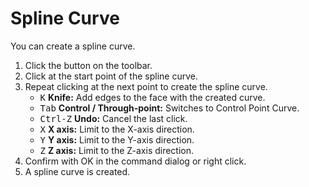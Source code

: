 
# Spline Curve

<Reference shortcut="" command="Spline Curve" button="Toolbar" />

You can create a spline curve.

1. Click the button <ButtonIcon type="button-spline-curve" /> on the toolbar.
2. Click at the start point of the spline curve.
3. Repeat clicking at the next point to create the spline curve.
   - <kbd>K</kbd> **Knife:** Add edges to the face with the created curve.
   - <kbd>Tab</kbd> **Control / Through-point:** Switches to Control Point Curve.
   - <kbd>Ctrl-Z</kbd> **Undo:** Cancel the last click.
   - <kbd>X</kbd> **X axis:** Limit to the X-axis direction.
   - <kbd>Y</kbd> **Y axis:** Limit to the Y-axis direction.
   - <kbd>Z</kbd> **Z axis:** Limit to the Z-axis direction.
4. Confirm with OK in the command dialog or right click.
5. A spline curve is created.

